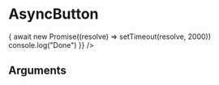 

<Meta title="molecules/AsyncButton" component={AsyncButton} />

# AsyncButton

<Preview>
  <Story name="standard">
    <AsyncButton
      label="Async"
      onClick={async () => {
        await new Promise((resolve) => setTimeout(resolve, 2000))
        console.log("Done")
      }}
    />
  </Story>
</Preview>

## Arguments

<ArgsTable of={AsyncButton} />
